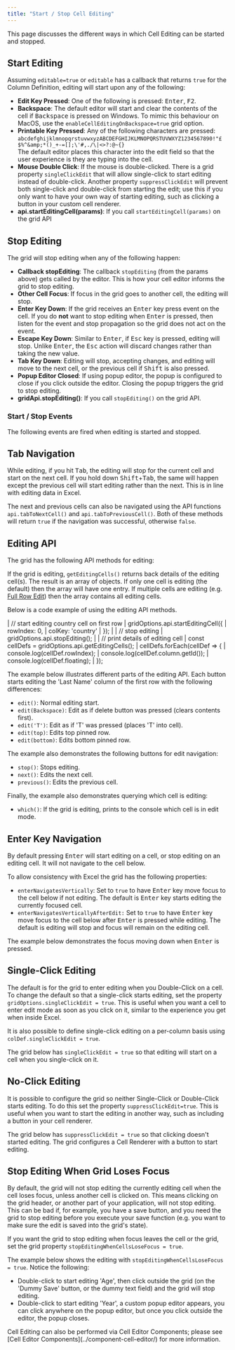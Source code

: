 ```yaml
---
title: "Start / Stop Cell Editing"
---
```


This page discusses the different ways in which Cell Editing can be started and stopped.

## Start Editing

Assuming `editable=true` or `editable` has a callback that returns `true` for the Column Definition, editing will start upon any of the following:

- **Edit Key Pressed**: One of the following is pressed: <kbd>Enter</kbd>, <kbd>F2</kbd>.
- **Backspace**: The default editor will start and clear the contents of the cell if <kbd>Backspace</kbd> is pressed on Windows. To mimic this behaviour on MacOS, use the `enableCellEditingOnBackspace=true` grid option.
- **Printable Key Pressed**: Any of the following characters are pressed: `abcdefghijklmnopqrstuvwxyzABCDEFGHIJKLMNOPQRSTUVWXYZ1234567890!"£$%^&amp;*()_+-=[];\'#,./\|<>?:@~{}`<br/> The default editor places this character into the edit field so that the user experience is they are typing into the cell.
- **Mouse Double Click**: If the mouse is double-clicked. There is a grid property `singleClickEdit` that will allow single-click to start editing instead of double-click. Another property `suppressClickEdit` will prevent both single-click and double-click from starting the edit; use this if you only want to have your own way of starting editing, such as clicking a button in your custom cell renderer.
- **api.startEditingCell(params)**: If you call `startEditingCell(params)` on the grid API

## Stop Editing

The grid will stop editing when any of the following happen:

- **Callback stopEditing**: The callback `stopEditing` (from the params above) gets called by the editor. This is how your cell editor informs the grid to stop editing.
- **Other Cell Focus**: If focus in the grid goes to another cell, the editing will stop.
- **Enter Key Down**: If the grid receives an <kbd>Enter</kbd> key press event on the cell. If you do **not** want to stop editing when <kbd>Enter</kbd> is pressed, then listen for the event and stop propagation so the grid does not act on the event.
- **Escape Key Down**: Similar to <kbd>Enter</kbd>, if <kbd>Esc</kbd> key is pressed, editing will stop. Unlike <kbd>Enter</kbd>, the <kbd>Esc</kbd> action will discard changes rather than taking the new value.
- **Tab Key Down**: Editing will stop, accepting changes, and editing will move to the next cell, or the previous cell if <kbd>Shift</kbd> is also pressed.
- **Popup Editor Closed**: If using popup editor, the popup is configured to close if you click outside the editor. Closing the popup triggers the grid to stop editing.
- **gridApi.stopEditing()**: If you call `stopEditing()` on the grid API.

### Start / Stop Events

The following events are fired when editing is started and stopped.

<api-documentation source='grid-events/events.json' section='editing' names='["cellEditingStarted", "cellEditingStopped"]'></api-documentation>

## Tab Navigation

While editing, if you hit <kbd>Tab</kbd>, the editing will stop for the current cell and start on the next cell. If you hold down <kbd>Shift</kbd>+<kbd>Tab</kbd>, the same will happen except the previous cell will start editing rather than the next. This is in line with editing data in Excel.

The next and previous cells can also be navigated using the API functions `api.tabToNextCell()` and `api.tabToPreviousCell()`. Both of these methods will return `true` if the navigation was successful, otherwise `false`.

<api-documentation source='grid-api/api.json' section='navigation' names='["tabToNextCell", "tabToPreviousCell"]'></api-documentation>


## Editing API

The grid has the following API methods for editing:

<api-documentation source='grid-api/api.json' section='editing' names='["startEditingCell", "stopEditing", "getEditingCells"]'></api-documentation>

If the grid is editing, `getEditingCells()` returns back details of the editing cell(s). The result is an array of objects. If only one cell is editing (the default) then the array will have one entry. If multiple cells are editing (e.g. [Full Row Edit](/cell-editing-full-row/)) then the array contains all editing cells.

Below is a code example of using the editing API methods.

<snippet>
| // start editing country cell on first row
| gridOptions.api.startEditingCell({
|     rowIndex: 0,
|     colKey: 'country'
| });
| 
| // stop editing
| gridOptions.api.stopEditing();
| 
| // print details of editing cell
| const cellDefs = gridOptions.api.getEditingCells();
| cellDefs.forEach(cellDef => {
|     console.log(cellDef.rowIndex);
|     console.log(cellDef.column.getId());
|     console.log(cellDef.floating);
| });
</snippet>

The example below illustrates different parts of the editing API. Each button starts editing the 'Last Name' column of the first row with the following differences:

- `edit()`: Normal editing start.
- `edit(Backspace)`: Edit as if delete button was pressed (clears contents first).
- `edit('T')`: Edit as if 'T' was pressed (places 'T' into cell).
- `edit(top)`: Edits top pinned row.
- `edit(bottom)`: Edits bottom pinned row.

The example also demonstrates the following buttons for edit navigation:

- `stop()`: Stops editing.
- `next()`: Edits the next cell.
- `previous()`: Edits the previous cell.

Finally, the example also demonstrates querying which cell is editing:

- `which()`: If the grid is editing, prints to the console which cell is in edit mode.

<GridExampleRunner title='Cell Editing' name='cell-editing' type='generated' options='{ "exampleHeight": 545 }'></GridExampleRunner>

## Enter Key Navigation

By default pressing <kbd>Enter</kbd> will start editing on a cell, or stop editing on an editing cell. It will not navigate to the cell below.

To allow consistency with Excel the grid has the following properties:

- `enterNavigatesVertically`: Set to `true` to have <kbd>Enter</kbd> key move focus to the cell below if not editing. The default is <kbd>Enter</kbd> key starts editing the currently focused cell.
- `enterNavigatesVerticallyAfterEdit:` Set to `true` to have <kbd>Enter</kbd> key move focus to the cell below after <kbd>Enter</kbd> is pressed while editing. The default is editing will stop and focus will remain on the editing cell.

The example below demonstrates the focus moving down when <kbd>Enter</kbd> is pressed.

<GridExampleRunner title='Enter Key Navigation' name='enter-key-navigation' type='generated' options='{ "exampleHeight": 555 }'></GridExampleRunner>

## Single-Click Editing

The default is for the grid to enter editing when you Double-Click on a cell. To change the default so that a single-click starts editing, set the property `gridOptions.singleClickEdit = true`. This is useful when you want a cell to enter edit mode as soon as you click on it, similar to the experience you get when inside Excel.

It is also possible to define single-click editing on a per-column basis using `colDef.singleClickEdit = true`.

The grid below has `singleClickEdit = true` so that editing will start on a cell when you single-click on it.

<GridExampleRunner title='Single Click Editing' name='single-click-editing' type='generated' options='{ "exampleHeight": 520 }'></GridExampleRunner>

## No-Click Editing

It is possible to configure the grid so neither Single-Click or Double-Click starts editing. To do this set the property `suppressClickEdit=true`. This is useful when you want to start the editing in another way, such as including a button in your cell renderer.

The grid below has `suppressClickEdit = true` so that clicking doesn't started editing. The grid configures a Cell Renderer with a button to start editing.

<GridExampleRunner title='No Click Editing' name='single-click-editing-renderer' type='generated' options='{ "exampleHeight": 520 }'></GridExampleRunner>

## Stop Editing When Grid Loses Focus

By default, the grid will not stop editing the currently editing cell when the cell loses focus, unless another
cell is clicked on. This means clicking on the grid header, or another part of your application, will not stop editing.
This can be bad if, for example, you have a save button, and you need the grid to stop editing before you execute 
your save function (e.g. you want to make sure the edit is saved into the grid's state).

If you want the grid to stop editing when focus leaves the cell or the grid, set the grid property 
`stopEditingWhenCellsLoseFocus = true`.

The example below shows the editing with `stopEditingWhenCellsLoseFocus = true`. Notice the following:

- Double-click to start editing 'Age', then click outside the grid (on the 'Dummy Save' button, or the dummy text field) and the grid will stop editing.
- Double-click to start editing 'Year', a custom popup editor appears, you can click anywhere on the popup editor, but once you click outside the editor, the popup closes.

<GridExampleRunner title='Stop Editing When Cells Loses Focus' name='stop-edit-when-grid-loses-focus' type='generated' options='{ "exampleHeight": 510 }'></GridExampleRunner>

<note>
Cell Editing can also be performed via Cell Editor Components; please see [Cell Editor Components](../component-cell-editor/) for more information.
</note>
